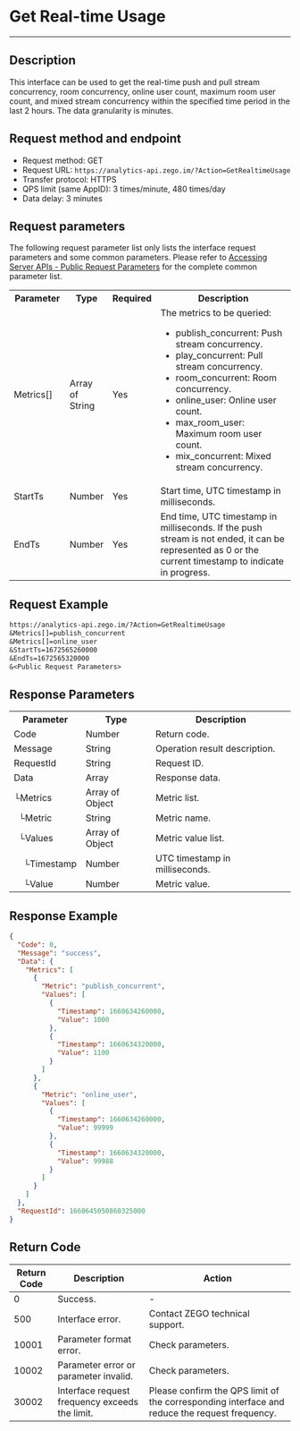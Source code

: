 # Get Real-time Usage

- - -

## Description  

This interface can be used to get the real-time push and pull stream concurrency, room concurrency, online user count, maximum room user count, and mixed stream concurrency within the specified time period in the last 2 hours. The data granularity is minutes.

## Request method and endpoint

- Request method: GET
- Request URL: `https://analytics-api.zego.im/?Action=GetRealtimeUsage`
- Transfer protocol: HTTPS
- QPS limit (same AppID): 3 times/minute, 480 times/day
- Data delay: 3 minutes

## Request parameters

The following request parameter list only lists the interface request parameters and some common parameters. Please refer to [Accessing Server APIs - Public Request Parameters](./../Access%20server%20APIs.mdx#public-request-parameters) for the complete common parameter list.

<table>
  <colgroup>
    <col width="20%" />
    <col width="15%" />
    <col width="15%" />
    <col width="50%" />
  </colgroup>
<tbody><tr>
<th>Parameter</th>
<th>Type</th>
<th>Required</th>
<th>Description</th>
</tr>
<tr>
<td>Metrics[]</td>
<td>Array of String</td>
<td>Yes</td>
<td>The metrics to be queried: <ul><li>publish_concurrent: Push stream concurrency.</li><li>play_concurrent: Pull stream concurrency.</li><li>room_concurrent: Room concurrency.</li><li>online_user: Online user count.</li><li>max_room_user: Maximum room user count.</li><li>mix_concurrent: Mixed stream concurrency.</li></ul></td>
</tr>
<tr>
<td>StartTs</td>
<td>Number</td>
<td>Yes</td>
<td>Start time, UTC timestamp in milliseconds.</td>
</tr>
<tr>
<td>EndTs</td>
<td>Number</td>
<td>Yes</td>
<td>End time, UTC timestamp in milliseconds. If the push stream is not ended, it can be represented as 0 or the current timestamp to indicate in progress.</td>
</tr>
</tbody></table>

## Request Example

```txt
https://analytics-api.zego.im/?Action=GetRealtimeUsage
&Metrics[]=publish_concurrent
&Metrics[]=online_user
&StartTs=1672565260000
&EndTs=1672565320000
&<Public Request Parameters>
```

## Response Parameters

<table class="collapsible-table" >
  <colgroup>
    <col width="25%" />
    <col width="25%" />
    <col width="50%" />
  </colgroup>
<tbody><tr data-row-level="1">
<th>Parameter</th>
<th>Type</th>
<th>Description</th>
</tr>
<tr data-row-level="2">
<td>Code</td>
<td>Number</td>
<td>Return code.</td>
</tr>
<tr data-row-level="3">
<td>Message</td>
<td>String</td>
<td>Operation result description.</td>
</tr>
<tr data-row-level="4">
<td>RequestId</td>
<td>String</td>
<td>Request ID.</td>
</tr>
<tr data-row-level="5" data-row-child="true">
<td>Data</td>
<td>Array</td>
<td>Response data.</td>
</tr>
<tr data-row-level="5-1" data-row-child="true">
<td>└Metrics</td>
<td>Array of Object</td>
<td>Metric list.</td>
</tr>
<tr data-row-level="5-1-1">
<td>&nbsp;&nbsp;└Metric</td>
<td>String</td>
<td>Metric name.</td>
</tr>
<tr data-row-level="5-1-2" data-row-child="true">
<td>&nbsp;&nbsp;└Values</td>
<td>Array of Object</td>
<td>Metric value list.</td>
</tr>
<tr data-row-level="5-1-2-1">
<td>&nbsp;&nbsp;&nbsp;&nbsp;└Timestamp</td>
<td>Number</td>
<td>UTC timestamp in milliseconds.</td>
</tr>
<tr data-row-level="5-1-2-2">
<td>&nbsp;&nbsp;&nbsp;&nbsp;└Value</td>
<td>Number</td>
<td>Metric value.</td>
</tr>
</tbody></table>

## Response Example

```json
{
  "Code": 0,
  "Message": "success",
  "Data": {
    "Metrics": [
      {
        "Metric": "publish_concurrent",
        "Values": [
          {
            "Timestamp": 1660634260000,
            "Value": 1000
          },
          {
            "Timestamp": 1660634320000,
            "Value": 1100
          }
        ]
      },
      {
        "Metric": "online_user",
        "Values": [
          {
            "Timestamp": 1660634260000,
            "Value": 99999
          },
          {
            "Timestamp": 1660634320000,
            "Value": 99988
          }
        ]
      }
    ]
  },
  "RequestId": 1660645050860325000
}
```

## Return Code

| Return Code | Description | Action |
|--------|------|----------|
| 0      | Success. | -        |
| 500    | Interface error. | Contact ZEGO technical support. |
| 10001  | Parameter format error. | Check parameters. |
| 10002  | Parameter error or parameter invalid. | Check parameters. |
| 30002  | Interface request frequency exceeds the limit. | Please confirm the QPS limit of the corresponding interface and reduce the request frequency. |
